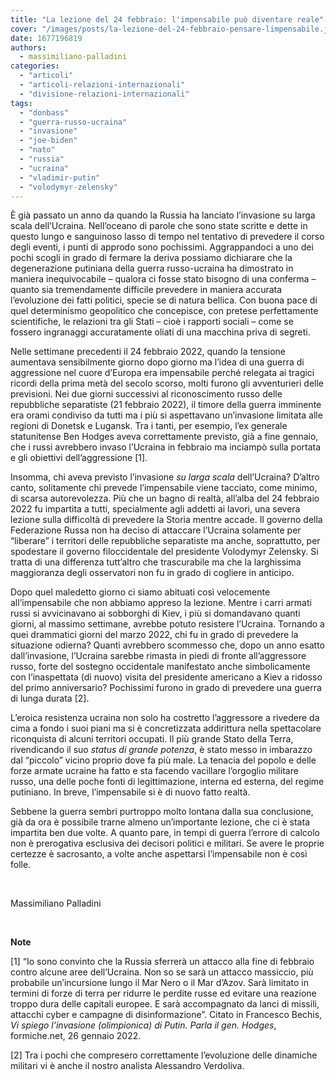 ```yaml
---
title: "La lezione del 24 febbraio: l'impensabile può diventare reale"
cover: "/images/posts/la-lezione-del-24-febbraio-pensare-limpensabile.jpg"
date: 1677196819
authors:
  - massimiliano-palladini
categories: 
  - "articoli"
  - "articoli-relazioni-internazionali"
  - "divisione-relazioni-internazionali"
tags: 
  - "donbass"
  - "guerra-russo-ucraina"
  - "invasione"
  - "joe-biden"
  - "nato"
  - "russia"
  - "ucraina"
  - "vladimir-putin"
  - "volodymyr-zelensky"
---
```


È già passato un anno da quando la Russia ha lanciato l’invasione su larga scala dell’Ucraina. Nell’oceano di parole che sono state scritte e dette in questo lungo e sanguinoso lasso di tempo nel tentativo di prevedere il corso degli eventi, i punti di approdo sono pochissimi. Aggrappandoci a uno dei pochi scogli in grado di fermare la deriva possiamo dichiarare che la degenerazione putiniana della guerra russo-ucraina ha dimostrato in maniera inequivocabile – qualora ci fosse stato bisogno di una conferma – quanto sia tremendamente difficile prevedere in maniera accurata l’evoluzione dei fatti politici, specie se di natura bellica. Con buona pace di quel determinismo geopolitico che concepisce, con pretese perfettamente scientifiche, le relazioni tra gli Stati – cioè i rapporti sociali – come se fossero ingranaggi accuratamente oliati di una macchina priva di segreti.

Nelle settimane precedenti il 24 febbraio 2022, quando la tensione aumentava sensibilmente giorno dopo giorno ma l’idea di una guerra di aggressione nel cuore d’Europa era impensabile perché relegata ai tragici ricordi della prima metà del secolo scorso, molti furono gli avventurieri delle previsioni. Nei due giorni successivi al riconoscimento russo delle repubbliche separatiste (21 febbraio 2022), il timore della guerra imminente era orami condiviso da tutti ma i più si aspettavano un’invasione limitata alle regioni di Donetsk e Lugansk. Tra i tanti, per esempio, l’ex generale statunitense Ben Hodges aveva correttamente previsto, già a fine gennaio, che i russi avrebbero invaso l’Ucraina in febbraio ma inciampò sulla portata e gli obiettivi dell’aggressione \[1\].

Insomma, chi aveva previsto l’invasione _su larga scala_ dell’Ucraina? D’altro canto, solitamente chi prevede l’impensabile viene tacciato, come minimo, di scarsa autorevolezza. Più che un bagno di realtà, all’alba del 24 febbraio 2022 fu impartita a tutti, specialmente agli addetti ai lavori, una severa lezione sulla difficoltà di prevedere la Storia mentre accade. Il governo della Federazione Russa non ha deciso di attaccare l’Ucraina solamente per “liberare” i territori delle repubbliche separatiste ma anche, soprattutto, per spodestare il governo filoccidentale del presidente Volodymyr Zelensky. Si tratta di una differenza tutt’altro che trascurabile ma che la larghissima maggioranza degli osservatori non fu in grado di cogliere in anticipo.

Dopo quel maledetto giorno ci siamo abituati così velocemente all’impensabile che non abbiamo appreso la lezione. Mentre i carri armati russi si avvicinavano ai sobborghi di Kiev, i più si domandavano quanti giorni, al massimo settimane, avrebbe potuto resistere l’Ucraina. Tornando a quei drammatici giorni del marzo 2022, chi fu in grado di prevedere la situazione odierna? Quanti avrebbero scommesso che, dopo un anno esatto dall’invasione, l’Ucraina sarebbe rimasta in piedi di fronte all’aggressore russo, forte del sostegno occidentale manifestato anche simbolicamente con l’inaspettata (di nuovo) visita del presidente americano a Kiev a ridosso del primo anniversario? Pochissimi furono in grado di prevedere una guerra di lunga durata \[2\].

L’eroica resistenza ucraina non solo ha costretto l’aggressore a rivedere da cima a fondo i suoi piani ma si è concretizzata addirittura nella spettacolare riconquista di alcuni territori occupati. Il più grande Stato della Terra, rivendicando il suo _status di grande potenza_, è stato messo in imbarazzo dal “piccolo” vicino proprio dove fa più male. La tenacia del popolo e delle forze armate ucraine ha fatto e sta facendo vacillare l’orgoglio militare russo, una delle poche fonti di legittimazione, interna ed esterna, del regime putiniano. In breve, l’impensabile si è di nuovo fatto realtà.

Sebbene la guerra sembri purtroppo molto lontana dalla sua conclusione, già da ora è possibile trarne almeno un’importante lezione, che ci è stata impartita ben due volte. A quanto pare, in tempi di guerra l’errore di calcolo non è prerogativa esclusiva dei decisori politici e militari. Se avere le proprie certezze è sacrosanto, a volte anche aspettarsi l’impensabile non è così folle.

 

Massimiliano Palladini

 

**Note**

\[1\] “Io sono convinto che la Russia sferrerà un attacco alla fine di febbraio contro alcune aree dell’Ucraina. Non so se sarà un attacco massiccio, più probabile un’incursione lungo il Mar Nero o il Mar d’Azov. Sarà limitato in termini di forze di terra per ridurre le perdite russe ed evitare una reazione troppo dura delle capitali europee. E sarà accompagnato da lanci di missili, attacchi cyber e campagne di disinformazione”. Citato in Francesco Bechis, _Vi spiego l’invasione (olimpionica) di Putin. Parla il gen. Hodges_, formiche.net, 26 gennaio 2022.

\[2\] Tra i pochi che compresero correttamente l’evoluzione delle dinamiche militari vi è anche il nostro analista Alessandro Verdoliva.
